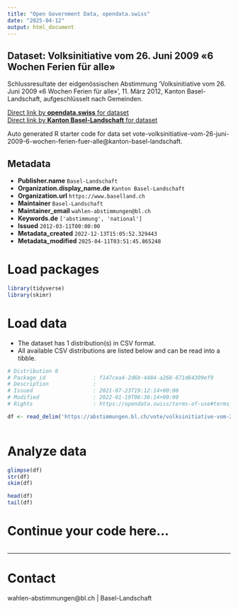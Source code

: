 ```yaml
---
title: "Open Government Data, opendata.swiss"
date: "2025-04-12"
output: html_document
---
```


## Dataset: Volksinitiative vom 26. Juni 2009 «6 Wochen Ferien für alle»

Schlussresultate der eidgenössischen Abstimmung 'Volksinitiative vom 26. Juni 2009 «6 Wochen Ferien für alle»', 11. März 2012, Kanton Basel-Landschaft, aufgeschlüsselt nach Gemeinden.

[Direct link by **opendata.swiss** for dataset](https://opendata.swiss/de/dataset/volksinitiative-vom-26-juni-2009-6-wochen-ferien-fur-alle)<br>
[Direct link by **Kanton Basel-Landschaft** for dataset](https://abstimmungen.bl.ch/vote/volksinitiative-vom-26-juni-2009-6-wochen-ferien-fuer-alle/data)

Auto generated R starter code for data set vote-volksinitiative-vom-26-juni-2009-6-wochen-ferien-fuer-alle@kanton-basel-landschaft.

## Metadata

- **Publisher.name** `Basel-Landschaft`
- **Organization.display_name.de** `Kanton Basel-Landschaft`
- **Organization.url** `https://www.baselland.ch`
- **Maintainer** `Basel-Landschaft`
- **Maintainer_email** `wahlen-abstimmungen@bl.ch`
- **Keywords.de** `['abstimmung', 'national']`
- **Issued** `2012-03-11T00:00:00`
- **Metadata_created** `2022-12-13T15:05:52.329443`
- **Metadata_modified** `2025-04-11T03:51:45.865248`


# Load packages

```r

library(tidyverse)
library(skimr)

```

# Load data

-   The dataset has 1 distribution(s) in CSV format.
-   All available CSV distributions are listed below and can be read into a tibble.

```r

# Distribution 0
# Package_id               : f147cea4-2d6b-4484-a268-671d64309ef9
# Description              : 
# Issued                   : 2021-07-23T19:12:14+00:00
# Modified                 : 2022-01-19T06:36:14+00:00
# Rights                   : https://opendata.swiss/terms-of-use#terms_by

df <- read_delim('https://abstimmungen.bl.ch/vote/volksinitiative-vom-26-juni-2009-6-wochen-ferien-fuer-alle/data-csv')



```

# Analyze data

```r

glimpse(df)
str(df)
skim(df)

head(df)
tail(df)

```

# Continue your code here...

```r

```

------------------------------------------------------------------------

# Contact

wahlen-abstimmungen@bl.ch | Basel-Landschaft

